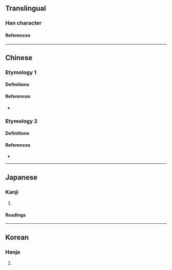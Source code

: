 {{character info}}
==Translingual==

===Han character===
{{Han char|rn=5|rad=乙|as=05|sn=6|four=22610|canj=IRU|ids=⿰台乚}}

====References====
{{Han ref|kx=0084.110|dkj=00181|dj=0171.100|hdz=10053.120|uh=4E68}}

----

==Chinese==

===Etymology 1===

====Definitions====
{{zh-see|始}}

====References====
* {{R:twedu|A00908-001#26}}

===Etymology 2===

====Definitions====
{{zh-see|亂|v}}

====References====
* {{R:twedu|A00045-017-1}}

----

==Japanese==

===Kanji===
{{ja-kanji|grade=|rs=乙05}}

# {{alternative form of|ja|始}}

====Readings====
{{ja-readings
|goon=し
|kanon=し
|kun=はじ-める, はじ-め, はじ-まる
}}

----

==Korean==

===Hanja===
{{ko-hanja|hangeul=시|rv=si|mr=si}}

# {{rfdef|ko|sort=乙05}}